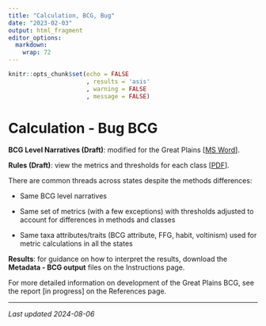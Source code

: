 ```yaml
---
title: "Calculation, BCG, Bug"
date: "2023-02-03"
output: html_fragment
editor_options: 
  markdown: 
    wrap: 72
---
```


```r
knitr::opts_chunk$set(echo = FALSE
                      , results = 'asis'
                      , warning = FALSE
                      , message = FALSE)
```

# Calculation - Bug BCG

**BCG Level Narratives (Draft)**: modified for the Great Plains
[<a href="https://github.com/Blocktt/GreatPlainsBCGCalc/raw/main/inst/apps/GreatPlainsBCGCalc/www/links/BCG_LevelNarratives_20240514.docx" target="blank">MS
Word</a>].

**Rules (Draft)**: view the metrics and thresholds for each class
[<a href="https://github.com/Blocktt/GreatPlainsBCGCalc/raw/main/inst/apps/GreatPlainsBCGCalc/www/links/BugRules_20240514.pdf" target="blank">PDF</a>].

There are common threads across states despite the methods differences:

-   Same BCG level narratives

-   Same set of metrics (with a few exceptions) with thresholds adjusted
    to account for differences in methods and classes

-   Same taxa attributes/traits (BCG attribute, FFG, habit, voltinism)
    used for metric calculations in all the states

**Results**: for guidance on how to interpret the results, download the
**Metadata - BCG output** files on the Instructions page.

For more detailed information on development of the Great Plains BCG,
see the report [in progress] on the References page.

------------------------------------------------------------------------

*Last updated 2024-08-06*
